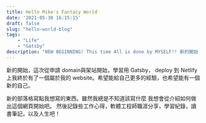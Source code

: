 ```yaml
---
title: Hello Mike's Fantacy World
date: '2021-05-30 16:15:15'
draft: false
slug: "hello-world-blog"
tags:
    - "Life"
    - "Gatsby"
description: "NEW BEGINNING! This time All is done by MYSELF!! 新的開始 全部自己來"
---
```


新的開始，這次從申請 domain與架站開始，學習用 Gatsby， deploy 到 Netlify 上我終於有了一個屬於我的 website。希望能給自己更多的經驗，也希望能有一個新的自己。
<br/>

新的部落格寫點我想寫的東西。雖然我總是不知道該寫什麼
我想會從介紹如何做出這個網頁開始吧。 然後記錄些工作心得，軟體工程師職涯分享，學習紀錄，讀書筆記，以及人生吧！